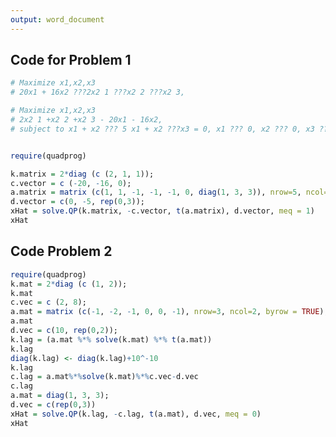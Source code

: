 ---
output: word_document
---


## Code for Problem 1


```{r}
# Maximize x1,x2,x3
# 20x1 + 16x2 ???2x2 1 ???x2 2 ???x2 3,

# Maximize x1,x2,x3
# 2x2 1 +x2 2 +x2 3 - 20x1 - 16x2,
# subject to x1 + x2 ??? 5 x1 + x2 ???x3 = 0, x1 ??? 0, x2 ??? 0, x3 ??? 0.


require(quadprog)

k.matrix = 2*diag (c (2, 1, 1));
c.vector = c (-20, -16, 0);
a.matrix = matrix (c(1, 1, -1, -1, -1, 0, diag(1, 3, 3)), nrow=5, ncol=3, byrow = TRUE);
d.vector = c(0, -5, rep(0,3));
xHat = solve.QP(k.matrix, -c.vector, t(a.matrix), d.vector, meq = 1)
xHat
```



## Code Problem 2


```{r}

require(quadprog)
k.mat = 2*diag (c (1, 2));
k.mat
c.vec = c (2, 8);
a.mat = matrix (c(-1, -2, -1, 0, 0, -1), nrow=3, ncol=2, byrow = TRUE);
a.mat
d.vec = c(10, rep(0,2));
k.lag = (a.mat %*% solve(k.mat) %*% t(a.mat))
k.lag
diag(k.lag) <- diag(k.lag)+10^-10
k.lag
c.lag = a.mat%*%solve(k.mat)%*%c.vec-d.vec
c.lag
a.mat = diag(1, 3, 3);
d.vec = c(rep(0,3))
xHat = solve.QP(k.lag, -c.lag, t(a.mat), d.vec, meq = 0)
xHat



```
